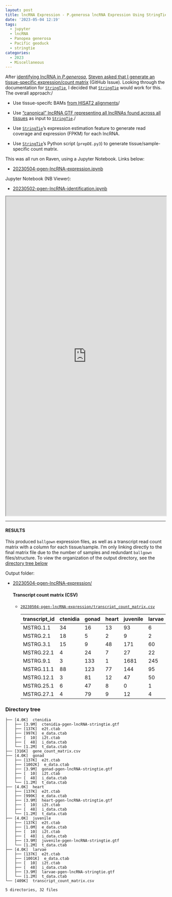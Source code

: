 ```yaml
---
layout: post
title: lncRNA Expression - P.generosa lncRNA Expression Using StringTie
date: '2023-05-04 12:19'
tags: 
  - jupyter
  - lncRNA
  - Panopea generosa
  - Pacific geoduck
  - stringtie
categories: 
  - 2023
  - Miscellaneous
---
```

After [identifying lncRNA in _P.generosa_](https://robertslab.github.io/sams-notebook/posts/2023-05-02-lncRNA-Identification---P.generosa-lncRNAs-using-CPC2-and-bedtools/), [Steven asked that I generate an tissue-specific expression/count matrix](https://github.com/RobertsLab/resources/issues/1642) (GitHub Issue). Looking through the documentation for [`StringTie`](https://ccb.jhu.edu/software/stringtie/), I decided that [`StringTie`](https://ccb.jhu.edu/software/stringtie/) would work for this. The overall approach:/

- Use tissue-specifc BAMs [from HISAT2 alignments](https://robertslab.github.io/sams-notebook/posts/2023-04-26-Transcript-Alignments---P.generosa-RNA-seq-Alignments-for-lncRNA-Identification-Using-Hisat2-StingTie-and-gffcompare-on-Mox/)/

- Use ["canonical" lncRNA GTF representing all lncRNAs found across all tissues](https://robertslab.github.io/sams-notebook/posts/2023-05-02-lncRNA-Identification---P.generosa-lncRNAs-using-CPC2-and-bedtools/) as input to [`StringTie`](https://ccb.jhu.edu/software/stringtie/)./

- Use [`StringTie`](https://ccb.jhu.edu/software/stringtie/)'s expression estimation feature to generate read coverage and expression (FPKM) for each lncRNA.

- Use [`StringTie`](https://ccb.jhu.edu/software/stringtie/)'s Python script (`prepDE.py3`) to generate tissue/sample-specific count matrix.

This was all run on Raven, using a Jupyter Notebook. Links below:

- [20230504-pgen-lncRNA-expression.ipynb](https://github.com/RobertsLab/code/blob/master/notebooks/sam/20230504-pgen-lncRNA-expression.ipynb)

Jupyter Notebook (NB Viewer):

- [20230502-pgen-lncRNA-identification.ipynb](https://nbviewer.org/github/RobertsLab/code/blob/master/notebooks/sam/20230504-pgen-lncRNA-expression.ipynb)


<iframe src="https://nbviewer.org/github/RobertsLab/code/blob/master/notebooks/sam/20230504-pgen-lncRNA-expression.ipynb" width="100%" height="1000" scrolling="yes"></iframe>

---

#### RESULTS

This produced `ballgown` expression files, as well as a transcript read count matrix with a column for each tissue/sample. I'm only linking directly to the final matrix file due to the number of samples and redundant `ballgown` files/structure. To view the organization of the output directory, see the [directory tree below](#directory-tree)

Output folder:

- [20230504-pgen-lncRNA-expression/](https://gannet.fish.washington.edu/Atumefaciens/20230504-pgen-lncRNA-expression/)

  #### Transcript count matrix (CSV)

  - [`20230504-pgen-lncRNA-expression/transcript_count_matrix.csv`](https://gannet.fish.washington.edu/Atumefaciens/20230504-pgen-lncRNA-expression/transcript_count_matrix.csv)


    | transcript_id | ctenidia | gonad | heart | juvenile | larvae |
    |---------------|----------|-------|-------|----------|--------|
    | MSTRG.1.1     | 34       | 16    | 13    | 93       | 6      |
    | MSTRG.2.1     | 18       | 5     | 2     | 9        | 2      |
    | MSTRG.3.1     | 15       | 9     | 48    | 171      | 60     |
    | MSTRG.22.1    | 4        | 24    | 7     | 27       | 22     |
    | MSTRG.9.1     | 3        | 133   | 1     | 1681     | 245    |
    | MSTRG.11.1    | 88       | 123   | 77    | 144      | 95     |
    | MSTRG.12.1    | 3        | 81    | 12    | 47       | 50     |
    | MSTRG.25.1    | 6        | 47    | 8     | 0        | 1      |
    | MSTRG.27.1    | 4        | 79    | 9     | 12       | 4      |

### Directory tree

```
├── [4.0K]  ctenidia
│   ├── [3.9M]  ctenidia-pgen-lncRNA-stringtie.gtf
│   ├── [137K]  e2t.ctab
│   ├── [997K]  e_data.ctab
│   ├── [  10]  i2t.ctab
│   ├── [  48]  i_data.ctab
│   └── [1.2M]  t_data.ctab
├── [316K]  gene_count_matrix.csv
├── [4.0K]  gonad
│   ├── [137K]  e2t.ctab
│   ├── [1002K]  e_data.ctab
│   ├── [3.9M]  gonad-pgen-lncRNA-stringtie.gtf
│   ├── [  10]  i2t.ctab
│   ├── [  48]  i_data.ctab
│   └── [1.2M]  t_data.ctab
├── [4.0K]  heart
│   ├── [137K]  e2t.ctab
│   ├── [990K]  e_data.ctab
│   ├── [3.9M]  heart-pgen-lncRNA-stringtie.gtf
│   ├── [  10]  i2t.ctab
│   ├── [  48]  i_data.ctab
│   └── [1.2M]  t_data.ctab
├── [4.0K]  juvenile
│   ├── [137K]  e2t.ctab
│   ├── [1.0M]  e_data.ctab
│   ├── [  10]  i2t.ctab
│   ├── [  48]  i_data.ctab
│   ├── [3.9M]  juvenile-pgen-lncRNA-stringtie.gtf
│   └── [1.2M]  t_data.ctab
├── [4.0K]  larvae
│   ├── [137K]  e2t.ctab
│   ├── [1001K]  e_data.ctab
│   ├── [  10]  i2t.ctab
│   ├── [  48]  i_data.ctab
│   ├── [3.9M]  larvae-pgen-lncRNA-stringtie.gtf
│   └── [1.2M]  t_data.ctab
└── [409K]  transcript_count_matrix.csv

5 directories, 32 files
```